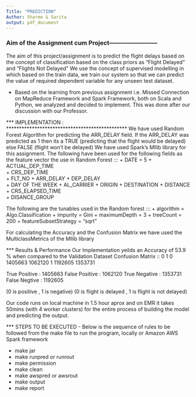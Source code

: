 ```yaml
---
Title: "PREDICTION"
Author: Sharmo & Sarita
output: pdf_document
---
```


### Aim of the Assignment cum Project------------------------   
The aim of this project/assignment is to predict the flight delays based on the concept of classification based on the class priors as "Flight Delayed" and "Flights Not Delayed"
We use the concept of supervised modelling in which based on the train data, we train our system so that we can predict the value of required dependent variable for any unseen test dataset.  

+ Based on the learning from previous assignment i.e. Missed Connection on MapReduce Framework and Spark Framework, both on Scala and Python, we analyzed and decided to implement. This was done after our discussion with our Professor.

***  IMPLEMENTATION :   
***********************************************
 We have used Random Forest Algorithm for predicting the ARR_DELAY field. If the ARR_DELAY was predicted as 1 then its a TRUE (predicting that the flight would be delayed) else FALSE (flight won't be delayed)
 We have used Spark's Mllib library for this assignment. The following have been used for the following fields as the feature vector the use in Random Forest :::
		+ DATE = 5
        + ACTUAL_DEP_TIME     
        + CRS_DEP_TIME    
        + FLT_NO 
        + ARR_DELAY 
        + DEP_DELAY     
        + DAY OF THE WEEK
        + AL_CARRIER 
        + ORIGIN 
        + DESTINATION 
        + DISTANCE 
        + CRS_ELAPSED_TIME   
        + DISANCE_GROUP

The following are the tunables used in the Random forest :::
		+ algorithm = Algo.Classification
		+ impurity = Gini
		+ maximumDepth = 3
		+ treeCount = 200
		+ featureSubsetStrategy = "sqrt"  

For calculating the Accuracy  and the Confusion Matrix we have used the MulticlassMetrics of the Mllib library

*** Results & Performance 
 Our Implementation yeilds an Accuracy of 53.9 % when compared to the Validation Dataset 
 Confusion Matrix ::
	0			1
 0 1405663		1062120
 1 1192605 		1353731
 
   True Positive : 1405663
   False Positive : 1062120
   True Negative : 1353731
   False Negtive : 1192605
   
   (0 is positive , 1 is negative)
   (0 is flight is delayed , 1 is flight is not delayed)
   
  Our code runs on local machine in 1.5 hour aprox and on EMR it takes 50mins (with 4 worker clusters) for the entire process of building the model and predicting the output.

*** STEPS TO BE EXECUTED
- Below is the sequence of rules to be followed from the make file to run the program, locally or Amazon AWS Spark framework

+ make jar
+ make runpred or runrout
+ make permission
+ make clean
+ make awspred or awsrout
+ make output
+ make report

